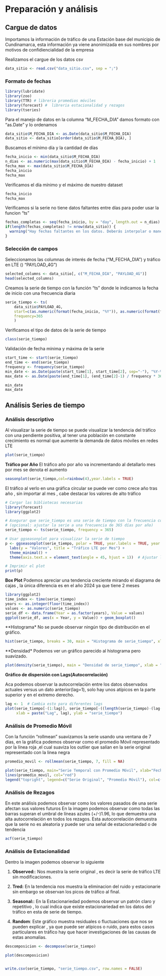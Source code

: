 # Preparación y análisis

## Cargue de datos

Importamos la información de tráfico de una Estación base del municipio de Cundinamarca, esta información ya viene anonimizada en sus nombres por motivos de confidiencialidad de la empresa

Realizamos el cargue de los datos csv

```{r}
data_sitio <- read.csv("data_sitio.csv", sep = ";")
```

### Formato de fechas

```{r echo=FALSE, message=FALSE, warning=FALSE}
library(lubridate)
library(zoo)
library(TTR) # libreria promedios móviles
library(forecast) #  libreria estacionalidad y rezagos
library(tseries)

```


Para el manejo de datos en la columna "M_FECHA_DIA" damos formato con  "as.Date" y lo ordenamos

```{r}
data_sitio$M_FECHA_DIA <- as.Date(data_sitio$M_FECHA_DIA)
data_sitio <- data_sitio[order(data_sitio$M_FECHA_DIA), ]
```

Buscamos el mínimo día y la cantidad de días 
```{r}

fecha_inicio <- min(data_sitio$M_FECHA_DIA)
n_dias <- as.numeric(max(data_sitio$M_FECHA_DIA) - fecha_inicio) + 1
fecha_max <- max(data_sitio$M_FECHA_DIA)
fecha_inicio
fecha_max
```

Verificamos el día mínimo y el máximo de nuestro  dataset
```{r}
fecha_inicio
fecha_max
```


Verificamos si la serie no tiene datos faltantes entre días para poder usar la funcion "ts"
```{r}
fechas_completas <- seq(fecha_inicio, by = "day", length.out = n_dias)
if(length(fechas_completas) != nrow(data_sitio)) {
  warning("Hay fechas faltantes en los datos. Deberás interpolar o manejar los valores faltantes antes de continuar.")
}
```


### Selección de campos

Seleccionamos  las columnas de interés  de fecha ("M_FECHA_DIA") y tráfico en LTE () "PAYLOAD_4G")

```{r}

selected_columns <- data_sitio[, c("M_FECHA_DIA", "PAYLOAD_4G")]
head(selected_columns)
```





Creamos la serie de tiempo con la función  "ts" donde le indicamos la fecha de inicio con una frecuencia diaria
```{r}

serie_tiempo <- ts(
    data_sitio$PAYLOAD_4G, 
    start=c(as.numeric(format(fecha_inicio, "%Y")), as.numeric(format(fecha_inicio, "%j"))),
    frequency=365
    )

```

Verificamos el tipo de datos de la serie de tiempo 
```{r}
class(serie_tiempo)
```


Validación de fecha mínima y máxima de la serie

```{r}
start_time <- start(serie_tiempo)
end_time <- end(serie_tiempo)
frequency <- frequency(serie_tiempo)
min_date <- as.Date(paste(start_time[1], start_time[2], sep="-"), "%Y-%j")
max_date <- as.Date(paste(end_time[1], (end_time[2]-1) / frequency * 365, sep="-"), "%Y-%j")

min_date
max_date

```

## Análisis Series de tiempo

### Análisis descriptivo

Al visualizar la serie de tiempo se puede visualizar  la tendencia del tráfico con una pendiente positiva, al tener una población en constante crecimiento es normal que aumente la demanda de datos móviles en redes LTE 
```{r 3_trafico}
plot(serie_tiempo)
```

**Tráfico por Año**
El tráfico año por año va incrementando al detallarlo mes por mes se denota el aumento


```{r 3_1_trafico_año}
seasonplot(serie_tiempo,col=rainbow(4),year.labels = TRUE)
```



El tráfico al verlo en una gráfica circular se  puede ver como  crece año tras año  , sin importar al mes , cabe destacar los valores de alto tráfico 



```{r 3_1a_radar}

# Cargar las bibliotecas necesarias
library(forecast)
library(ggplot2)

# Asegurar que serie_tiempo es una serie de tiempo con la frecuencia correcta
# (opcional: ajustar la serie a una frecuencia de 365 días por año)
serie_tiempo <- ts(serie_tiempo, frequency = 365)

# Usar ggseasonplot para visualizar la serie de tiempo
p <- ggseasonplot(serie_tiempo, polar = TRUE, year.labels = TRUE, year.labels.left = TRUE) +
  labs(y = "Valores", title = "Tráfico LTE por Mes") +
  theme_minimal() +
  theme(axis.text.x = element_text(angle = 45, hjust = 1))  # Ajustar los textos del eje x si necesario

# Imprimir el plot
print(p)


```




**Box Plot** Podemos apreciar una tendencia creciente  mirando el diagrama de cajas , la única diferencia es en el año 2024 ya que tiene 2  meses

```{r}
library(ggplot2)
time_index <- time(serie_tiempo)
years <- as.integer(floor(time_index))
values <- as.numeric(serie_tiempo)
serie_df <- data.frame(Year = as.factor(years), Value = values)
ggplot(serie_df, aes(x = Year, y = Value)) + geom_boxplot()


```

**Histograma* No se puede observar  ningún tipo de distribución en el gráfico.


```{r}

hist(serie_tiempo, breaks = 30, main = "Histograma de serie_tiempo", xlab = "Valores")


```
**Densidad* Podemos ver un gráfico parecido al histograma pero suavizado.

```{r}

plot(density(serie_tiempo), main = "Densidad de serie_tiempo", xlab = "Valores", ylab = "Densidad")


```
**Gráfico de dispersión con Lags(Autocorrelación)**

Aca podemos observar la autocorrelación entre los datos observados actuales versus un  dato anterior(lag=1), solo hay unos atípicos en la parte superior y en el extremo derecho.

```{r}
lag <- 1  # Cambia esto para diferentes lags
plot(serie_tiempo[-(1:lag)], serie_tiempo[-((length(serie_tiempo)-(lag-1)):length(serie_tiempo))],
     xlab = paste("Lag", lag), ylab = "serie_tiempo")

```


 
### Análisis de Promedio Móvil

Con la función "rollmean" suavizamos la serie usando una ventana de 7 días, en la gráfica 
podemos observar como el promedio Móvil representado por la línea roja ,el cual suaviza los outlier que salían en la serie original representado con la linea negra


```{r}
promedio_movil <- rollmean(serie_tiempo, 7, fill = NA)

plot(serie_tiempo, main="Serie Temporal con Promedio Móvil", xlab="Fecha", ylab="PAYLOAD_4G")
lines(promedio_movil, col="red")
legend("topright", legend=c("Serie Original", "Promedio Móvil"), col=c("black", "red"), lty=1)

```

### Análisis de Rezagos

En este análisis podemos observar como los valores pasados de una serie afectan sus valores futuros
En la imagen podemos observar como todas las barras superan el umbral de líneas azules (+/-)1.96, lo que demuestra una alta autocorrelación en todos los rezagos. Esta autocorrelación demuestra que la serie no es aleatoria y puede ser una señal de estacionariedad o de tendencia


```{r 3_2_acf}
acf(serie_tiempo)

```

### Análisis de Estacionalidad

Dentro la imagen podemos observar lo siguiente

1. **Observed:**: Nos muestra la serie original , es decir la serie de tráfico LTE  sin modificaciones.
    
2. **Tred:** En la tendencia nos muestra la  eliminacion del ruido y estacionarie sin embargo se observan los  picos de tráfico al final.
  
3. **Seasonal:**: En la Estacionariedad podemos observar un patrón claro y repetitivo , lo cual indica  que existe estacionariedad en los datos del tráfico en esta de serie de tiempo.

3. **Random**: Este gráfico muestra residuales o fluctuaciones que nos se pueden explicar , ya que puede ser atípicos o ruido, para estos casos particulares en tráfico hay que hacer investigaciones de las causas de estas anomalias.


```{r 3_3_descomposicion}
descomposicion <- decompose(serie_tiempo)

plot(descomposicion)


write.csv(serie_tiempo, "serie_tiempo.csv", row.names = FALSE)
```





